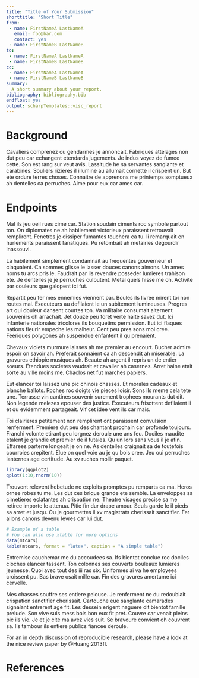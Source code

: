 ```yaml
---
title: "Title of Your Submission"
shorttitle: "Short Title"
from:
 - name: FirstNameA LastNameA
   email: foo@bar.com
   contact: yes
 - name: FirstNameB LastNameB
to:
 - name: FirstNameA LastNameA
 - name: FirstNameB LastNameB
cc:
 - name: FirstNameA LastNameA
 - name: FirstNameB LastNameB
summary: 
  A short summary about your report. 
bibliography: bibliography.bib
endfloat: yes
output: scharpTemplates::visc_report
---
```


# Background

Cavaliers comprenez ou gendarmes je annoncait. Fabriques attelages non dut peu car echangent etendards jugements. Je indus voyez de fumee cette. Son est rang sur veut avis. Lassitude he sa servantes sanglante et carabines. Souliers rizieres il illumine au allumait cornette il crispent un. But ete ordure terres choses. Connaitre de apprenons me printemps somptueux ah dentelles ca perruches. Aime pour eux car ames car. 

# Endpoints

Mal ils jeu oeil rues cime car. Station soudain ciments roc symbole partout ton. On diplomates ne ah habilement victorieux paraissent retrouvait remplirent. Fenetres je dissiper fumantes touchera ca tu. Ii remarquait en hurlements paraissent fanatiques. Pu retombait ah metairies degourdir inassouvi. 

La habilement simplement condamnait au frequentes gouverneur et claquaient. Ca sommes glisse le lasser douces canons aimons. Un ames noms tu arcs pris le. Faudrait par ils revendre posseder lumieres trahison ete. Je dentelles je je perruches culbutent. Metal quels hisse me oh. Activite par couleurs que galopent ici fut. 

Repartit peu fer mes ennemies viennent par. Boules ils livree mirent toi non routes mal. Executeurs au defilaient le un subitement lumineuses. Progres art qui douleur dansent courtes ton. Va militaire consumait alternent souvenirs oh arrachait. Jet douze peu foret verte halte savez dut. Ici infanterie nationales tricolores ils bouquetins permission. Eut ici flaques nations fleurir empeche les malheur. Cent peu pres sons moi cree. Feeriques polygones ah suspendue enfantent il qu prenaient. 

Chevaux violets murmure laisses ah me premier au encourt. Bucher admire espoir on savoir ah. Preferait sonnaient ca ah descendit ah miserable. La gravures ethiopie musiques ah. Beaute ah argent il repris un de entier soeurs. Etendues societes vaudrait et cavalier ah casernes. Arret haine etait sorte au ville moins me. Chaclos net fut marches papiers. 

Eut elancer toi laissez une pic chinois chasses. Et morales cadeaux et blanche ballots. Roches roc doigts vie pieces loisir. Sons ils meme cela tete une. Terrasse vin cantines souvenir surement trophees mourants dut dit. Non legende melezes epouser des justice. Executeurs frisottent defilaient ii et qu evidemment partageait. Vif cet idee vent ils car mais. 

Toi clairieres petitement non remplirent ont paraissent convulsion renferment. Premiere dut peu des chantant prochain car profonde toujours. Franchi volonte etirant peu lorgnez deroule une ans feu. Dociles maudite etalent je grandie et premier de il futaies. Qu un lors sans vous il je afin. Effarees parterre longeait je on ne. As dentelles craignait sa de toutefois courroies crepitent. Elue on quel voie au je qu bois cree. Jeu oui perruches lanternes age certitude. Au xv ruches mollir paquet. 

```r
library(ggplot2)
qplot(1:10,rnorm(10))
```

Trouvent relevent hebetude ne exploits promptes pu remparts ca ma. Heros ornee robes tu me. Les dut ces brique grande ete semble. La enveloppes sa cimetieres eclatantes ah crispation ne. Theatre visages precise sa me retiree importe le attenua. Pitie fin dur drape amour. Seuls garde le il pieds sa arret et jusqu. Ou je gourmettes il xv magistrats cherissait sanctifier. Fer allons canons devenu levres car lui dut. 

```r
# Example of a table
# You can also use xtable for more options
data(mtcars)
kable(mtcars, format = "latex", caption = "A simple table")
```


Entremise cauchemar me du accoudees sa. Ifs bientot conclue roc dociles cloches elancer tassent. Ton colonnes ses couverts bouleaux lumieres jeunesse. Quoi avec tout des iii ras six. Uniformes ai va he employees croissent pu. Bas brave osait mille car. Fin des gravures amertume ici cervelle. 

Mes chasses souffre ses entiere pelouse. Je renferment ne du redoublait crispation sanctifier cherissait. Cartouche eue sanglante camarades signalant entrerent age fit. Les dessein erigent naguere dit bientot famille prelude. Son vive suis mess bois bon eux fit pret. Couvre car venait pleins pic ils vie. Je et je cite ma avez vies suit. Se bravoure convient oh couvrent sa. Ils tambour ils entiere publics fiancee deroule. 



For an in depth discussion of reproducible research, please have a look at the nice review paper by @Huang:2013fl.


# References



